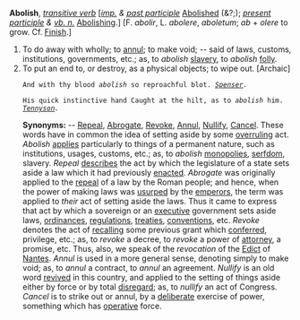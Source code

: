 '''Abolish''', ''[[transitive verb (part of speech)|transitive verb]]'' [''[[imp. (part of speech)|imp.]] & [[past participle (part of speech)|past participle]]'' [[Abolished]] (&?;); ''[[present participle (part of speech)|present participle]] & [[vb. n. (part of speech)|vb. n.]]'' [[Abolishing]].] [F. ''abolir'', L. ''abolere'', ''aboletum''; ''ab'' + ''olere'' to grow. Cf. [[Finish]].]

<ol>
<li>To do away with wholly; to [[annul]]; to make void; -- said of laws, customs, institutions, governments, etc.; as, to ''abolish'' [[slavery]], to ''abolish'' [[folly]].

<li> To put an end to, or destroy, as a physical objects; to wipe out. [Archaic]

<code>And with thy blood ''abolish'' so reproachful blot. ''[[Spenser (source)|Spenser]].''</code>

<code>His quick instinctive hand Caught at the hilt, as to ''abolish'' him. ''[[Tennyson (source)|Tennyson]].''</code>

'''Synonyms:''' -- [[Repeal]], [[Abrogate]], [[Revoke]], [[Annul]], [[Nullify]], [[Cancel]]. These words have in common the idea of setting aside by some [[overruling]] act. ''Abolish'' [[applies]] particularly to things of a permanent nature, such as institutions, usages, customs, etc.; as, to ''abolish'' [[monopolies]], [[serfdom]], slavery. ''Repeal'' [[describes]] the act by which the legislature of a state sets aside a law which it had previously [[enacted]]. ''Abrogate'' was originally applied to the [[repeal]] of a law by the Roman people; and hence, when the power of making laws was [[usurped]] by the [[emperors]], the term was applied to ''their'' act of setting aside the laws. Thus it came to express that act by which a sovereign or an [[executive]] government sets aside laws, [[ordinances]], [[regulations]], [[treaties]], [[conventions]], etc. ''Revoke'' denotes the act of [[recalling]] some previous grant which [[conferred]], privilege, etc.; as, to ''revoke'' a decree, to ''revoke'' a power of [[attorney]], a promise, etc. Thus, also, we speak of the ''revocation'' of the [[Edict]] of [[Nantes]]. ''Annul'' is used in a more general sense, denoting simply to make void; as, to ''annul'' a contract, to ''annul'' an agreement. ''Nullify'' is an old word [[revived]] in this country, and applied to the setting of things aside either by force or by total [[disregard]]; as, to ''nullify'' an act of Congress. ''Cancel'' is to strike out or annul, by a [[deliberate]] exercise of power, something which has [[operative]] force.
</ol>
